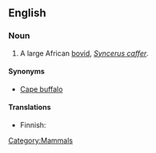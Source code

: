 ==English==

===Noun===
{{wikipedia|African Buffalo}}
{{en-noun|sg=[[African]] [[buffalo]]}}

# A large African [[bovid]], ''[[Syncerus caffer]]''.

====Synonyms====
*[[Cape buffalo]]

====Translations====
{{trans-top|large bovid}}
*Finnish: {{t-|fi|kafferipuhveli}}
{{trans-mid}}
{{trans-bottom}}

[[Category:Mammals]]